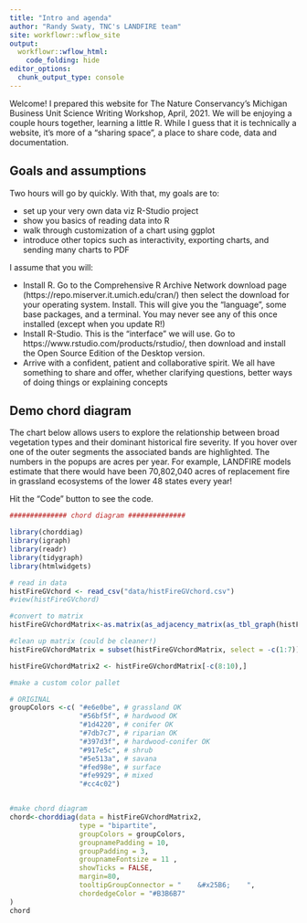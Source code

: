 ```yaml
---
title: "Intro and agenda"
author: "Randy Swaty, TNC's LANDFIRE team"
site: workflowr::wflow_site
output: 
  workflowr::wflow_html:
    code_folding: hide
editor_options:
  chunk_output_type: console
---
```


Welcome!  I prepared this website for The Nature Conservancy's Michigan Business Unit Science Writing Workshop, April, 2021.  We will be enjoying a couple hours together, learning a little R.  While I guess that it is technically a website, it's more of a "sharing space", a place to share code, data and documentation.

## Goals and assumptions
Two hours will go by quickly.  With that, my goals are to:

* set up your very own data viz R-Studio project
* show you basics of reading data into R
* walk through customization of a chart using ggplot
* introduce other topics such as interactivity, exporting charts, and sending many charts to PDF

I assume that you will:

* Install R.  Go to the Comprehensive R Archive Network download page (https://repo.miserver.it.umich.edu/cran/) then select the download for your operating system.  Install.  This will give you the "language", some base packages, and a terminal.  You may never see any of this once installed (except when you update R!)
* Install R-Studio.  This is the "interface" we will use.  Go to https://www.rstudio.com/products/rstudio/, then download and install the Open Source Edition of the Desktop version. 
* Arrive with a confident, patient and collaborative spirit.  We all have something to share and offer, whether clarifying questions, better ways of doing things or explaining concepts

## Demo chord diagram
The chart below allows users to explore the relationship between broad vegetation types and their dominant historical fire severity.  If you hover over one of the outer segments the associated bands are highlighted.  The numbers in the popups are acres per year.  For example, LANDFIRE models estimate that there would have been 70,802,040 acres of replacement fire in grassland ecosystems of the lower 48 states every year!

Hit the "Code" button to see the code.

```r

############## chord diagram ##############

library(chorddiag)
library(igraph)
library(readr)
library(tidygraph)
library(htmlwidgets)

# read in data
histFireGVchord <- read_csv("data/histFireGVchord.csv")
#view(histFireGVchord)

#convert to matrix
histFireGVchordMatrix<-as.matrix(as_adjacency_matrix(as_tbl_graph(histFireGVchord),attr = "acres"))

#clean up matrix (could be cleaner!)
histFireGVchordMatrix = subset(histFireGVchordMatrix, select = -c(1:7))

histFireGVchordMatrix2 <- histFireGVchordMatrix[-c(8:10),]

#make a custom color pallet

# ORIGINAL
groupColors <-c( "#e6e0be", # grassland OK
                 "#56bf5f", # hardwood OK
                 "#1d4220", # conifer OK
                 "#7db7c7", # riparian OK
                 "#397d3f", # hardwood-conifer OK
                 "#917e5c", # shrub
                 "#5e513a", # savana
                 "#fed98e", # surface
                 "#fe9929", # mixed
                 "#cc4c02")


#make chord diagram
chord<-chorddiag(data = histFireGVchordMatrix2,
                 type = "bipartite",
                 groupColors = groupColors,
                 groupnamePadding = 10,
                 groupPadding = 3,
                 groupnameFontsize = 11 ,
                 showTicks = FALSE,
                 margin=80,
                 tooltipGroupConnector = "    &#x25B6;    ",
                 chordedgeColor = "#B3B6B7"
)
chord   
```


